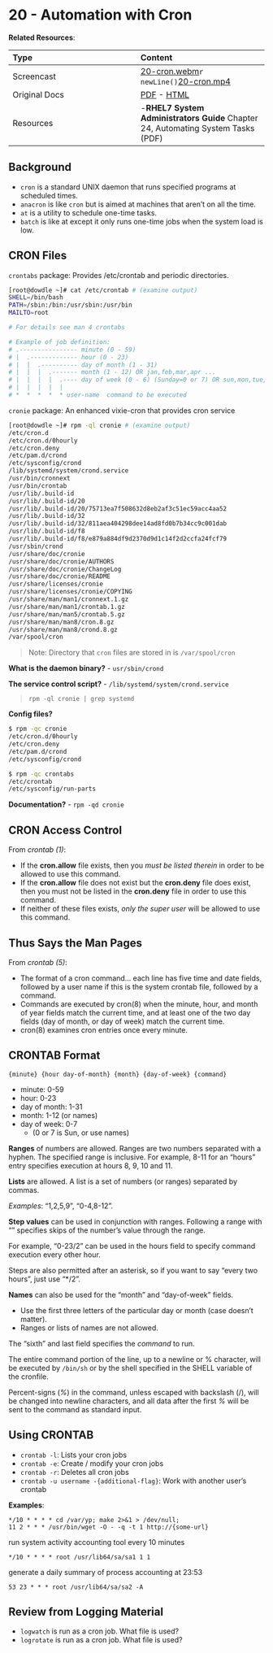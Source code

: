 # 20 - Automation with Cron {#unit-20}

__Related Resources__:

| Type | Content |
| :-- | :-- |
| Screencast | [20-cron.webm](https://www.cs.montana.edu/users/sdowdle/csci351/videos/20-cron.webm)`r newLine()`[20-cron.mp4](https://www.cs.montana.edu/users/sdowdle/csci351/videos/20-cron.mp4) |
| Original Docs | [PDF](20/Thursday - 11MAR - Automation with cron - Systems Administration.pdf) - [HTML](20/cron.html) |
| Resources | -__RHEL7 System Administrators Guide__ Chapter 24, Automating System Tasks (PDF) |


## Background

- `cron` is a standard UNIX daemon that runs specified programs at scheduled times.
- `anacron` is like `cron` but is aimed at machines that aren't on all the time.
- `at` is a utility to schedule one-time tasks.
- `batch` is like at except it only runs one-time jobs when the system load is low.

## CRON Files

`crontabs` package: Provides /etc/crontab and periodic directories.

```bash
[root@dowdle ~]# cat /etc/crontab # (examine output)
SHELL=/bin/bash
PATH=/sbin:/bin:/usr/sbin:/usr/bin
MAILTO=root

# For details see man 4 crontabs

# Example of job definition:
# .---------------- minute (0 - 59)
# |  .------------- hour (0 - 23)
# |  |  .---------- day of month (1 - 31)
# |  |  |  .------- month (1 - 12) OR jan,feb,mar,apr ...
# |  |  |  |  .---- day of week (0 - 6) (Sunday=0 or 7) OR sun,mon,tue,wed,thu,fri,sat
# |  |  |  |  |
# *  *  *  *  * user-name  command to be executed
```

`cronie` package: An enhanced vixie-cron that provides cron service

```bash
[root@dowdle ~]# rpm -ql cronie # (examine output)
/etc/cron.d
/etc/cron.d/0hourly
/etc/cron.deny
/etc/pam.d/crond
/etc/sysconfig/crond
/lib/systemd/system/crond.service
/usr/bin/cronnext
/usr/bin/crontab
/usr/lib/.build-id
/usr/lib/.build-id/20
/usr/lib/.build-id/20/75713ea7f508632d8eb2af3c51ec59acc4aa52
/usr/lib/.build-id/32
/usr/lib/.build-id/32/811aea404298dee14ad8fd0b7b34cc9c001dab
/usr/lib/.build-id/f8
/usr/lib/.build-id/f8/e879a884df9d2370d9d1c14f2d2ccfa24fcf79
/usr/sbin/crond
/usr/share/doc/cronie
/usr/share/doc/cronie/AUTHORS
/usr/share/doc/cronie/ChangeLog
/usr/share/doc/cronie/README
/usr/share/licenses/cronie
/usr/share/licenses/cronie/COPYING
/usr/share/man/man1/cronnext.1.gz
/usr/share/man/man1/crontab.1.gz
/usr/share/man/man5/crontab.5.gz
/usr/share/man/man8/cron.8.gz
/usr/share/man/man8/crond.8.gz
/var/spool/cron
```

> Note: Directory that `cron` files are stored in is `/var/spool/cron`

__What is the daemon binary?__ - `usr/sbin/crond`

__The service control script?__ - `/lib/systemd/system/crond.service`

> `rpm -ql cronie | grep systemd`

__Config files?__ 

```bash
$ rpm -qc cronie
/etc/cron.d/0hourly
/etc/cron.deny
/etc/pam.d/crond
/etc/sysconfig/crond

$ rpm -qc crontabs
/etc/crontab
/etc/sysconfig/run-parts
```

__Documentation?__ - `rpm -qd cronie`

## CRON Access Control

From _crontab (1)_:

- If the __cron.allow__ file exists, then you _must be listed therein_ in order to be allowed to use this command.
- If the __cron.allow__ file does not exist but the __cron.deny__ file does exist, then you must not be listed in the __cron.deny__ file in order to use this command.
- If neither of these files exists, _only the super user_ will be allowed to use this command.

## Thus Says the Man Pages

From _crontab (5)_:

- The format of a cron command... each line has five time and date fields, followed by a user name if this is the system crontab file, followed by a command.
- Commands are executed by cron(8) when the minute, hour, and month of year fields match the current time, and at least one of the two day fields (day of month, or day of week) match the current time.
- cron(8) examines cron entries once every minute.

## CRONTAB Format

    {minute} {hour day-of-month} {month} {day-of-week} {command}

- minute: 0-59
- hour: 0-23
- day of month: 1-31
- month: 1-12 (or names)
- day of week: 0-7
  - (0 or 7 is Sun, or use names)

__Ranges__ of numbers are allowed. Ranges are two numbers separated with a hyphen. The specified range is inclusive. For example, 8-11 for an "hours" entry specifies execution at hours 8, 9, 10 and 11.

__Lists__ are allowed. A list is a set of numbers (or ranges) separated by commas.

_Examples_: "1,2,5,9", "0-4,8-12".

__Step values__ can be used in conjunction with ranges. Following a range with "<number>" specifies skips of the number's value through the range.

For example, "0-23/2" can be used in the hours field to specify command execution every other hour.

Steps are also permitted after an asterisk, so if you want to say "every two hours", just use "*/2".

__Names__ can also be used for the "month" and "day-of-week" fields.

- Use the first three letters of the particular day or month (case doesn’t matter).
- Ranges or lists of names are not allowed.

The "sixth" and last field specifies the _command_ to run.

The entire command portion of the line, up to a newline or % character, will be executed by `/bin/sh` or by the shell specified in the SHELL variable of the cronfile.

Percent-signs (_%_) in the command, unless escaped with backslash (/\), will be changed into newline characters, and all data after the first _%_ will be sent to the command as standard input.

## Using CRONTAB

- `crontab -l`: Lists your cron jobs
- `crontab -e`: Create / modify your cron jobs
- `crontab -r`: Deletes all cron jobs
- `crontab -u username -{additional-flag}`: Work with another user's crontab

__Examples__:


    */10 * * * * cd /var/yp; make 2>&1 > /dev/null;
    11 2 * * * /usr/bin/wget -O - -q -t 1 http://{some-url}

run system activity accounting tool every 10 minutes

    */10 * * * * root /usr/lib64/sa/sa1 1 1

generate a daily summary of process accounting at 23:53

    53 23 * * * root /usr/lib64/sa/sa2 -A

## Review from Logging Material

- `logwatch` is run as a cron job. What file is used?
- `logrotate` is run as a cron job. What file is used?


